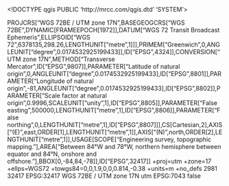 <!DOCTYPE qgis PUBLIC 'http://mrcc.com/qgis.dtd' 'SYSTEM'>
<qgis version="3.28.15-Firenze">
  <identifier></identifier>
  <parentidentifier></parentidentifier>
  <language></language>
  <type></type>
  <title></title>
  <abstract></abstract>
  <contact>
    <name></name>
    <organization></organization>
    <position></position>
    <voice></voice>
    <fax></fax>
    <email></email>
    <role></role>
  </contact>
  <links/>
  <fees></fees>
  <encoding></encoding>
  <crs>
    <spatialrefsys nativeFormat="Wkt">
      <wkt>PROJCRS["WGS 72BE / UTM zone 17N",BASEGEOGCRS["WGS 72BE",DYNAMIC[FRAMEEPOCH[1972]],DATUM["WGS 72 Transit Broadcast Ephemeris",ELLIPSOID["WGS 72",6378135,298.26,LENGTHUNIT["metre",1]]],PRIMEM["Greenwich",0,ANGLEUNIT["degree",0.0174532925199433]],ID["EPSG",4324]],CONVERSION["UTM zone 17N",METHOD["Transverse Mercator",ID["EPSG",9807]],PARAMETER["Latitude of natural origin",0,ANGLEUNIT["degree",0.0174532925199433],ID["EPSG",8801]],PARAMETER["Longitude of natural origin",-81,ANGLEUNIT["degree",0.0174532925199433],ID["EPSG",8802]],PARAMETER["Scale factor at natural origin",0.9996,SCALEUNIT["unity",1],ID["EPSG",8805]],PARAMETER["False easting",500000,LENGTHUNIT["metre",1],ID["EPSG",8806]],PARAMETER["False northing",0,LENGTHUNIT["metre",1],ID["EPSG",8807]]],CS[Cartesian,2],AXIS["(E)",east,ORDER[1],LENGTHUNIT["metre",1]],AXIS["(N)",north,ORDER[2],LENGTHUNIT["metre",1]],USAGE[SCOPE["Engineering survey, topographic mapping."],AREA["Between 84°W and 78°W, northern hemisphere between equator and 84°N, onshore and offshore."],BBOX[0,-84,84,-78]],ID["EPSG",32417]]</wkt>
      <proj4>+proj=utm +zone=17 +ellps=WGS72 +towgs84=0,0,1.9,0,0,0.814,-0.38 +units=m +no_defs</proj4>
      <srsid>2981</srsid>
      <srid>32417</srid>
      <authid>EPSG:32417</authid>
      <description>WGS 72BE / UTM zone 17N</description>
      <projectionacronym>utm</projectionacronym>
      <ellipsoidacronym>EPSG:7043</ellipsoidacronym>
      <geographicflag>false</geographicflag>
    </spatialrefsys>
  </crs>
  <extent>
    <spatial crs="EPSG:32417" maxz="0" miny="0" minz="0" dimensions="2" minx="0" maxy="0" maxx="0"/>
    <temporal>
      <period>
        <start></start>
        <end></end>
      </period>
    </temporal>
  </extent>
</qgis>
